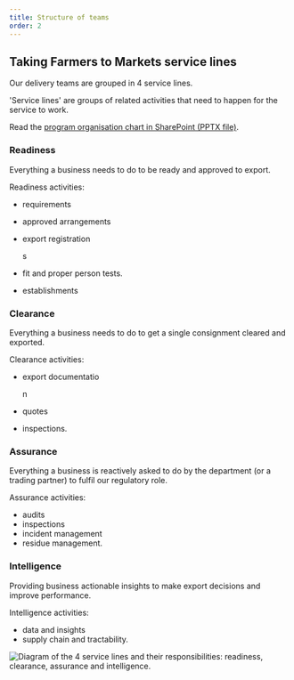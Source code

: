 ```yaml
---
title: Structure of teams
order: 2
---
```


## Taking Farmers to Markets service lines

Our delivery teams are grouped in 4 service lines.

'Service lines' are groups of related activities that need to happen for the service to work.

Read the [program organisation chart in SharePoint (PPTX file)](https://deptagriculture.sharepoint.com/:p:/t/AG-CongestionBusting-DigitalTransformation/EYm9GYhhMmNPq812moMGhpUBDVrtuv1MdeBoo5DMPeh2NA?e=mFceXh).

### Readiness

Everything a business needs to do to be ready and approved to export.

Readiness activities:

- requirements
- approved arrangements
- export registration

  s
- fit and proper person tests.
- establishments

### Clearance

Everything a business needs to do to get a single consignment cleared and exported.

Clearance activities:

- export documentatio

  n

- quotes
- inspections.

### Assurance

Everything a business is reactively asked to do by the department (or a trading partner) to fulfil our regulatory role.

Assurance activities:

- audits
- inspections
- incident management
- residue management.

### Intelligence

Providing business actionable insights to make export decisions and improve performance.

Intelligence activities:

- data and insights
- supply chain and tractability.

![Diagram of the 4 service lines and their responsibilities: readiness, clearance, assurance and intelligence.](/images/service-lines.png 'Agricultural export service lines')
